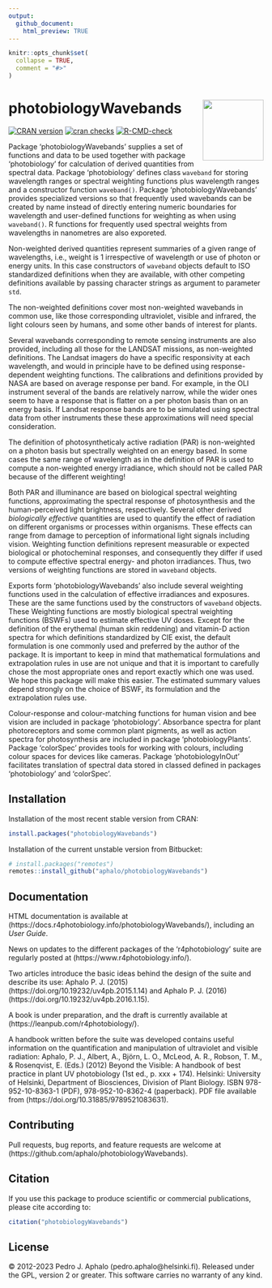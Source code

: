 ```yaml
---
output:
  github_document:
    html_preview: TRUE
---
```


```r
knitr::opts_chunk$set(
  collapse = TRUE,
  comment = "#>"
)
```

# photobiologyWavebands <img src="man/figures/logo.png" align="right" width="120" />

<!-- badges: start -->
[![CRAN version](https://www.r-pkg.org/badges/version-last-release/photobiologyWavebands)](https://cran.r-project.org/package=photobiologyWavebands) 
[![cran checks](https://cranchecks.info/badges/worst/photobiologyWavebands)](https://cran.r-project.org/web/checks/check_results_photobiologyWavebands.html)
[![R-CMD-check](https://github.com/aphalo/photobiologyWavebands/actions/workflows/R-CMD-check.yaml/badge.svg)](https://github.com/aphalo/photobiologyWavebands/actions/workflows/R-CMD-check.yaml)
<!-- badges: end -->

Package 'photobiologyWavebands' supplies a set of functions and data to be used together with package 'photobiology' for calculation of derived quantities from spectral data. Package 'photobiology' defines class `waveband` for storing wavelength ranges or spectral weighting functions plus wavelength ranges and a constructor function `waveband()`. Package 'photobiologyWavebands' provides specialized versions so that frequently used wavebands can be created by name instead of directly entering numeric boundaries for wavelength and user-defined functions for weighting as when using `waveband()`. R functions for frequently used spectral weights from wavelengths in nanometres are also exporeted.

Non-weighted derived quantities represent summaries of a given range of wavelengths, i.e., weight is 1 irrespective of wavelength or use of photon or energy units. In this case constructors of `waveband` objects default to ISO standardized definitions when they are available, with other competing definitions available by passing character strings as argument to parameter `std`.

The non-weighted definitions cover most non-weighted wavebands in common use, like those corresponding ultraviolet, visible and infrared, the light colours seen by humans, and some other bands of interest for plants.

Several wavebands corresponding to remote sensing instruments are also provided, including all those for the LANDSAT missions, as non-weighted definitions. The Landsat imagers do have a specific responsivity at each wavelength, and would in principle have to be defined using response-dependent weighting functions. The calibrations and definitions provided by NASA are based on average response per band. For example, in the OLI instrument several of the bands are relatively narrow, while the wider ones seem to have a response that is flatter on a per photon basis than on an energy basis. If Landsat response bands are to be simulated using spectral data from other instruments these these approximations will need special consideration.

The definition of photosyntheticaly active radiation (PAR) is non-weighted on a photon basis but spectrally weighted on an energy based. In some cases the same range of wavelength as in the definition of PAR is used to compute a non-weighted energy irradiance, which should not be called PAR because of the different weighting!

Both PAR and illuminance are based on biological spectral weighting functions, approximating the spectral response of photosynthesis and the human-perceived light brightness, respectively. Several other derived _biologically effective_ quantities are used to quantify the effect of radiation on different organisms or processes within organisms. These effects can range from damage to perception of informational light signals including vision. Weighting function definitions represent measurable or expected biological or photocheminal responses, and consequently they differ if used to compute effective spectral energy- and photon irradiances. Thus, two versions of weighting functions are stored in `waveband` objects.

Exports form 'photobiologyWavebands' also include several weighting functions used in the calculation of effective irradiances and exposures. These are the same functions used by the constructors of `waveband` objects. These Weighting functions are mostly biological spectral weighting functions (BSWFs) used to estimate effective UV doses. Except for the definition of the erythemal (human skin reddening) and vitamin-D action spectra for which definitions standardized by CIE exist, the default formulation is one commonly used and preferred by the author of the package. It is important to keep in mind that mathematical formulations and extrapolation rules in use are not unique and that it is important to carefully chose the most appropriate ones and report exactly which one was used. We hope this package will make this easier. The estimated summary values depend strongly on the choice of BSWF, its formulation and the extrapolation rules use.

Colour-response and colour-matching functions for human vision and bee vision are included in package 'photobiology'. Absorbance spectra for plant photoreceptors and some common plant pigments, as well as action spectra for photosynthesis are included in package 'photobiologyPlants'. Package 'colorSpec' provides tools for working with colours, including colour spaces for devices like cameras. Package 'photobiologyInOut' facilitates translation of spectral data stored in classed defined in packages 'photobiology' and 'colorSpec'.

## Installation

Installation of the most recent stable version from CRAN:

```r
install.packages("photobiologyWavebands")
```

Installation of the current unstable version from Bitbucket:

```r
# install.packages("remotes")
remotes::install_github("aphalo/photobiologyWavebands")
```

## Documentation 

HTML documentation is available at (https://docs.r4photobiology.info/photobiologyWavebands/), including an _User Guide_.

News on updates to the different packages of the 'r4photobiology' suite are regularly posted at (https://www.r4photobiology.info/).

Two articles introduce the basic ideas behind the design of the suite and describe its use:
Aphalo P. J. (2015) (https://doi.org/10.19232/uv4pb.2015.1.14) and Aphalo P. J. (2016)  (https://doi.org/10.19232/uv4pb.2016.1.15).

A book is under preparation, and the draft is currently available at (https://leanpub.com/r4photobiology/).

A handbook written before the suite was developed contains useful information on the quantification and manipulation of ultraviolet and visible radiation:
Aphalo, P. J., Albert, A., Björn, L. O., McLeod, A. R., Robson, T. M., & Rosenqvist, E. (Eds.) (2012) Beyond the Visible: A handbook of best practice in plant UV photobiology (1st ed., p. xxx + 174). Helsinki: University of Helsinki, Department of Biosciences, Division of Plant Biology. ISBN 978-952-10-8363-1 (PDF), 978-952-10-8362-4 (paperback). PDF file available from (https://doi.org/10.31885/9789521083631).

## Contributing

Pull requests, bug reports, and feature requests are welcome at (https://github.com/aphalo/photobiologyWavebands).

## Citation

If you use this package to produce scientific or commercial publications, please cite according to:

```r
citation("photobiologyWavebands")
```

## License

© 2012-2023 Pedro J. Aphalo (pedro.aphalo@helsinki.fi). Released under the GPL, version 2 or greater. This software carries no warranty of any kind.


